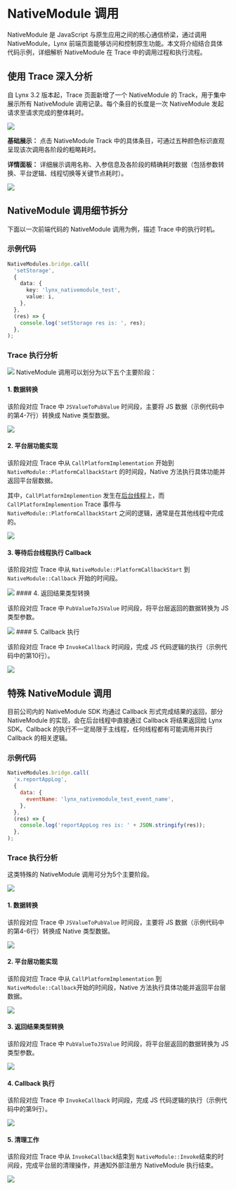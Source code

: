 <style>{`
  .full_image {
    width: 750px;
    margin: 20px;
  }
`}</style>

# NativeModule 调用

NativeModule 是 JavaScript 与原生应用之间的核心通信桥梁，通过调用 NativeModule，Lynx 前端页面能够访问和控制原生功能。本文将介绍结合具体代码示例，详细解析 NativeModule 在 Trace 中的调用过程和执行流程。

## 使用 Trace 深入分析

自 Lynx 3.2 版本起，Trace 页面新增了一个 NativeModule 的 Track，用于集中展示所有 NativeModule 调用记录。每个条目的长度是一次 NativeModule 发起请求至请求完成的整体耗时。

<img src="https://lf-lynx.tiktok-cdns.com/obj/lynx-artifacts-oss-sg/plugin/static/nativemodule-track.png" />

**基础展示：** 点击 NativeModule Track 中的具体条目，可通过五种颜色标识直观呈现该次调用各阶段的粗略耗时。

**详情面板：** 详细展示调用名称、入参信息及各阶段的精确耗时数据（包括参数转换、平台逻辑、线程切换等关键节点耗时）。

<img src="https://lf-lynx.tiktok-cdns.com/obj/lynx-artifacts-oss-sg/plugin/static/nativemodule-timing-stage.png" />

## NativeModule 调用细节拆分

下面以一次前端代码的 NativeModule 调用为例，描述 Trace 中的执行时机。

### 示例代码

```ts {4,5,6,7,10}
NativeModules.bridge.call(
  'setStorage',
  {
    data: {
      key: 'lynx_nativemodule_test',
      value: i,
    },
  },
  (res) => {
    console.log('setStorage res is: ', res);
  },
);
```

### Trace 执行分析

<img src="https://lf-lynx.tiktok-cdns.com/obj/lynx-artifacts-oss-sg/plugin/static/nativemodule-invoke-normal.jpeg" />
NativeModule 调用可以划分为以下五个主要阶段：

#### 1. 数据转换

该阶段对应 Trace 中 `JSValueToPubValue` 时间段，主要将 JS 数据（示例代码中的第4-7行）转换成 Native 类型数据。

<img src="https://lf-lynx.tiktok-cdns.com/obj/lynx-artifacts-oss-sg/plugin/static/nativemodule-invoke-stage-1.png" />

#### 2. 平台层功能实现

该阶段对应 Trace 中从 `CallPlatformImplementation` 开始到 `NativeModule::PlatformCallbackStart` 的时间段，Native 方法执行具体功能并返回平台层数据。

其中，`CallPlatformImplemention` 发生在[后台线程](/guide/spec.html#background-scripting-thread-historically-known-as-js-thread)上，而 `CallPlatformImplemention` Trace 事件与 `NativeModule::PlatformCallbackStart` 之间的逻辑，通常是在其他线程中完成的。

<img src="https://lf-lynx.tiktok-cdns.com/obj/lynx-artifacts-oss-sg/plugin/static/nativemodule-invoke-stage-2.png" />

#### 3. 等待后台线程执行 Callback

该阶段对应 Trace 中从 `NativeModule::PlatformCallbackStart` 到 `NativeModule::Callback` 开始的时间段。

<img src="https://lf-lynx.tiktok-cdns.com/obj/lynx-artifacts-oss-sg/plugin/static/nativemodule-invoke-stage-3.jpeg" />
#### 4. 返回结果类型转换

该阶段对应 Trace 中 `PubValueToJSValue` 时间段，将平台层返回的数据转换为 JS 类型参数。

<img src="https://lf-lynx.tiktok-cdns.com/obj/lynx-artifacts-oss-sg/plugin/static/nativemodule-invoke-stage-4.png" />
#### 5. Callback 执行

该阶段对应 Trace 中 `InvokeCallback` 时间段，完成 JS 代码逻辑的执行（示例代码中的第10行）。

<img src="https://lf-lynx.tiktok-cdns.com/obj/lynx-artifacts-oss-sg/plugin/static/nativemodule-invoke-stage-5.png" />

## 特殊 NativeModule 调用

目前公司内的 NativeModule SDK 均通过 Callback 形式完成结果的返回，部分 NativeModule 的实现，会在后台线程中直接通过 Callback 将结果返回给 Lynx SDK。Callback 的执行不一定局限于主线程，任何线程都有可能调用并执行 Callback 的相关逻辑。

### 示例代码

```js {4,5,6,9}
NativeModules.bridge.call(
  'x.reportAppLog',
  {
    data: {
      eventName: 'lynx_nativemodule_test_event_name',
    },
  },
  (res) => {
    console.log('reportAppLog res is: ' + JSON.stringify(res));
  },
);
```

### Trace 执行分析

这类特殊的 NativeModule 调用可分为5个主要阶段。

<img src="https://lf-lynx.tiktok-cdns.com/obj/lynx-artifacts-oss-sg/plugin/static/nativemodule-invoke-special.jpeg" />

#### 1. 数据转换

该阶段对应 Trace 中 `JSValueToPubValue` 时间段，主要将 JS 数据（示例代码中的第4-6行）转换成 Native 类型数据。

<img src="https://lf-lynx.tiktok-cdns.com/obj/lynx-artifacts-oss-sg/plugin/static/nativemodule-invoke-special-stage-1.jpeg" />

#### 2. 平台层功能实现

该阶段对应 Trace 中从 `CallPlatformImplementation` 到 `NativeModule::Callback`开始的时间段，Native 方法执行具体功能并返回平台层数据。

<img src="https://lf-lynx.tiktok-cdns.com/obj/lynx-artifacts-oss-sg/plugin/static/nativemodule-invoke-special-stage-2.jpeg" />

#### 3. 返回结果类型转换

该阶段对应 Trace 中 `PubValueToJSValue` 时间段，将平台层返回的数据转换为 JS 类型参数。

<img src="https://lf-lynx.tiktok-cdns.com/obj/lynx-artifacts-oss-sg/plugin/static/nativemodule-invoke-special-stage-3.jpeg" />

#### 4. Callback 执行

该阶段对应 Trace 中 `InvokeCallback` 时间段，完成 JS 代码逻辑的执行（示例代码中的第9行）。

<img src="https://lf-lynx.tiktok-cdns.com/obj/lynx-artifacts-oss-sg/plugin/static/nativemodule-invoke-special-stage-4.jpeg" />

#### 5. 清理工作

该阶段对应 Trace 中从 `InvokeCallback`结束到 `NativeModule::Invoke`结束的时间段，完成平台层的清理操作，并通知外部注册方 NativeModule 执行结束。

<img src="https://lf-lynx.tiktok-cdns.com/obj/lynx-artifacts-oss-sg/plugin/static/nativemodule-invoke-special-stage-5.jpeg" />
